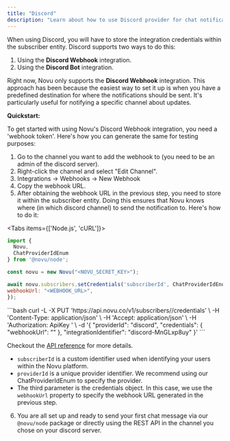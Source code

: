 ```yaml
---
title: "Discord"
description: "Learn about how to use Discord provider for chat notifications"
---
```



When using Discord, you will have to store the integration credentials within the subscriber entity. Discord supports two ways to do this:

1. Using the **Discord Webhook** integration.
2. Using the **Discord Bot** integration.

Right now, Novu only supports the **Discord Webhook** integration. This approach has been because the easiest way to set it up is when you have a predefined destination for where the notifications should be sent. It's particularly useful for notifying a specific channel about updates.

**Quickstart:**

To get started with using Novu's Discord Webhook integration, you need a 'webhook token'. Here's how you can generate the same for testing purposes:

1. Go to the channel you want to add the webhook to (you need to be an admin of the discord server).
2. Right-click the channel and select "Edit Channel".
3. Integrations -> Webhooks -> New Webhook
4. Copy the webhook URL.
5. After obtaining the webhook URL in the previous step, you need to store it within the subscriber entity. Doing this ensures that Novu knows where (in which discord channel) to send the notification to. Here's how to do it:

<Tabs items={['Node.js', 'cURL']}>
<Tab value="Node.js">
```javascript
import {
  Novu,
  ChatProviderIdEnum
} from '@novu/node';

const novu = new Novu("<NOVU_SECRET_KEY>");

await novu.subscribers.setCredentials('subscriberId', ChatProviderIdEnum.Discord, {
webhookUrl: "<WEBHOOK_URL>",
});
```
</Tab>
<Tab value="cURL">
```bash
curl -L -X PUT 'https://api.novu.co/v1/subscribers/<SUBSCRIBER_ID>/credentials' \
-H 'Content-Type: application/json' \
-H 'Accept: application/json' \
-H 'Authorization: ApiKey <NOVU_SECRET_KEY>' \
-d '{
  "providerId": "discord",
  "credentials": {
      "webhookUrl": "<WEBHOOK_URL>"
  },
  "integrationIdentifier": "discord-MnGLxp8uy"
}'
```
</Tab>
</Tabs>

Checkout the [API reference](/api-reference/subscribers/update-subscriber-credentials) for more details.

- `subscriberId` is a custom identifier used when identifying your users within the Novu platform.
- `providerId` is a unique provider identifier. We recommend using our ChatProviderIdEnum to specify the provider.
- The third parameter is the credentials object. In this case, we use the `webhookUrl` property to specify the webhook URL generated in the previous step.

6. You are all set up and ready to send your first chat message via our `@novu/node` package or directly using the REST API in the channel you chose on your discord server.
